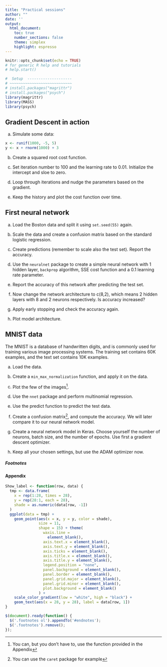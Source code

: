 ```yaml
---
title: "Practical sessions"
author: ""
date: ''
output: 
  html_document:
    toc: true
    number_sections: false
    theme: simplex
    highlight: espresso
---
```


```r
knitr::opts_chunk$set(echo = TRUE)
# for generic R help and tutorials
# help.start()

#  Setup  --------------------
# ~~~~~~~~~~~~~~~~~~~~~~~~~~~~
# install.packages("magrittr")
# install.packages("psych")
library(magrittr)
library(MASS)
library(psych)

```

## Gradient Descent in action

(a) Simulate some data:
```r
x <- runif(1000, -5, 5)
y <- x + rnorm(1000) + 3
```

(b) Create a squared root cost function.

(c) Set iteration number to 100 and the learning rate to 0.01. Initialize the intercept
and sloe to zero.

(d) Loop through iterations and nudge the parameters based on the gradient.

(e) Keep the history and plot the cost function over time.


## First neural network

(a) Load the Boston data and split it using `set.seed(55)` again.

(b) Scale the data and create a confusion matrix based on the standard logistic
regression.

(c) Create predictions (remember to scale also the test set). Report the accuracy.

(d) Use the `neuralnet` package to create a simple neural network with 1 hidden
layer, `backprop` algorithm, SSE cost function and a 0.1 learning rate parameter.

(e) Report the accuracy of this network after predicting the test set.

(f) Now change the network architecture to c(8,2), which means 2 hidden layers
with 8 and 2 neurons respectively. Is accuracy increased?

(g) Apply early stopping and check the accuracy again.

(h) Plot model architecture.

## MNIST data

The MNIST is a database of handwritten digits, and is commonly used for training various image processing systems. The training set contains 60K examples, and the text set contains 10K examples.

(a) Load the data.

(b) Create a `min_max_normalization` function, and apply it on the data.

(c) Plot the few of the images^[You can, but you don’t have to, use the function provided in the Appendix].

(d) Use the `nnet` package and perform multinomial regression.

(e) Use the predict function to predict the test data.

(f) Create a confusion matrix^[You can use the `caret` package for example], and compute the accuracy. We will later compare it
to our neural network model.

(g) Create a neural network model in Keras. Choose yourself the number of neurons,
batch size, and the number of epochs. Use first a gradient descent optimizer.

(h) Keep all your chosen settings, but use the ADAM optimizer now.


##### Footnotes {#endnotes}

<div id="refs"></div>

#### Appendix

```r
Show_label <- function(row, data) {
  tmp <- data.frame(
    x = rep(1:28, times = 28),
    y = rep(28:1, each = 28),
    shade = as.numeric(data[row, -1])
  )
  ggplot(data = tmp) +
    geom_point(aes(x = x, y = y, color = shade),
               size = 11,
               shape = 15) + theme(
                 waxis.line =
                   element_blank(),
                 axis.text.x = element_blank(),
                 axis.text.y = element_blank(),
                 axis.ticks = element_blank(),
                 axis.title.x = element_blank(),
                 axis.title.y = element_blank(),
                 legend.position = "none",
                 panel.background = element_blank(),
                 panel.border = element_blank(),
                 panel.grid.major = element_blank(),
                 panel.grid.minor = element_blank(),
                 plot.background = element_blank()
               ) +
    scale_color_gradient(low = "white", high = "black") +
    geom_text(aes(x = 28, y = 28), label = data[row, 1])
}
```


```js
$(document).ready(function() {
  $('.footnotes ol').appendTo('#endnotes');
  $('.footnotes').remove();
});
```


